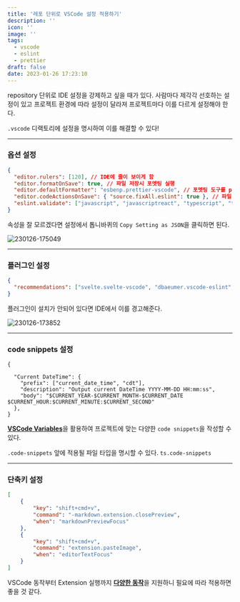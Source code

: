 ```yaml
---
title: '레포 단위로 VSCode 설정 적용하기'
description: ''
icon: ''
image: ''
tags:
  - vscode
  - eslint
  - prettier
draft: false
date: 2023-01-26 17:23:10
---
```


repository 단위로 IDE 설정을 강제하고 싶을 때가 있다.
사람마다 제각각 선호하는 설정이 있고 프로젝트 환경에 따라 설정이 달라져 프로젝트마다 이를 다르게 설정해야 한다.

`.vscode` 디랙토리에 설정을 명시하여 이를 해결할 수 있다!

---

### 옵션 설정

```json:.vscode/settings.json
{
  "editor.rulers": [120], // IDE에 줄이 보이게 함
  "editor.formatOnSave": true, // 파일 저장시 포멧팅 실행
  "editor.defaultFormatter": "esbenp.prettier-vscode", // 포멧팅 도구를 prettier로 사용
  "editor.codeActionsOnSave": { "source.fixAll.eslint": true }, // 파일 저장시 eslint auto fix 실행
  "eslint.validate": ["javascript", "javascriptreact", "typescript", "typescriptreact", "svelte"] // 사용 언어에 따라 설정
}
```

속성을 잘 모르겠다면 설정에서 톱니바퀴의 `Copy Setting as JSON`을 클릭하면 된다.

![230126-175049](/images/posts/vscode-eslint-prettier/230126-175049.png)

---

### 플러그인 설정

```json:.vscode/extensions.json
{
  "recommendations": ["svelte.svelte-vscode", "dbaeumer.vscode-eslint", "esbenp.prettier-vscode"]
}
```

플러그인이 설치가 안되어 있다면 IDE에서 이를 경고해준다.

![230126-173852](/images/posts/vscode-eslint-prettier/230126-173852.png)

---

### code snippets 설정

```json:.vscode/.code-snippets
{

  "Current DateTime": {
    "prefix": ["current_date_time", "cdt"],
    "description": "Output current DateTime YYYY-MM-DD HH:mm:ss",
    "body": "$CURRENT_YEAR-$CURRENT_MONTH-$CURRENT_DATE $CURRENT_HOUR:$CURRENT_MINUTE:$CURRENT_SECOND"
  },
}
```

[**VSCode Variables**](https://code.visualstudio.com/docs/editor/userdefinedsnippets#_variables)을 활용하여 프로젝트에 맞는 다양한 `code snippets`을 작성할 수 있다.

`.code-snippets` 앞에 적용될 파일 타입을 명시할 수 있다. `ts.code-snippets`

---

### 단축키 설정

```json:.vscode/keybindings.json
[
    {
        "key": "shift+cmd+v",
        "command": "-markdown.extension.closePreview",
        "when": "markdownPreviewFocus"
    },
    {
        "key": "shift+cmd+v",
        "command": "extension.pasteImage",
        "when": "editorTextFocus"
    }
]
```

VSCode 동작부터 Extension 실행까지 [**다양한 동작**](https://code.visualstudio.com/docs/getstarted/keybindings)을 지원하니 필요에 따라 적용하면 좋을 것 같다.

